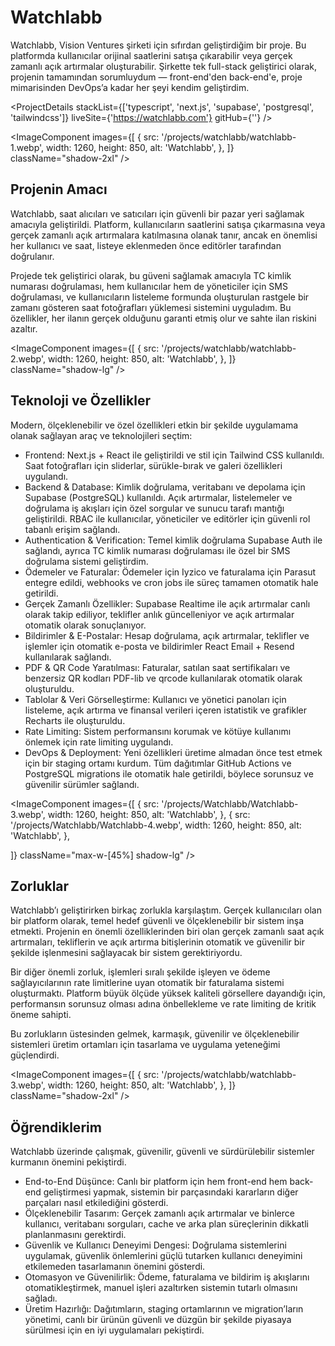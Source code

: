 # Watchlabb

Watchlabb, Vision Ventures şirketi için sıfırdan geliştirdiğim bir proje. Bu platformda kullanıcılar orijinal saatlerini satışa çıkarabilir veya gerçek zamanlı açık artırmalar oluşturabilir. Şirkette tek full-stack geliştirici olarak, projenin tamamından sorumluydum — front-end'den back-end'e, proje mimarisinden DevOps’a kadar her şeyi kendim geliştirdim.

<ProjectDetails
  stackList={['typescript', 'next.js', 'supabase', 'postgresql', 'tailwindcss']}
  liveSite={'https://watchlabb.com'}
  gitHub={''}
/>

<ImageComponent
  images={[
    {
      src: '/projects/watchlabb/watchlabb-1.webp',
      width: 1260,
      height: 850,
      alt: 'Watchlabb',
    },
  ]}
  className="shadow-2xl"
/>

## Projenin Amacı

Watchlabb, saat alıcıları ve satıcıları için güvenli bir pazar yeri sağlamak amacıyla geliştirildi. Platform, kullanıcıların saatlerini satışa çıkarmasına veya gerçek zamanlı açık artırmalara katılmasına olanak tanır, ancak en önemlisi her kullanıcı ve saat, listeye eklenmeden önce editörler tarafından doğrulanır.

Projede tek geliştirici olarak, bu güveni sağlamak amacıyla TC kimlik numarası doğrulaması, hem kullanıcılar hem de yöneticiler için SMS doğrulaması, ve kullanıcıların listeleme formunda oluşturulan rastgele bir zamanı gösteren saat fotoğrafları yüklemesi sistemini uyguladım. Bu özellikler, her ilanın gerçek olduğunu garanti etmiş olur ve sahte ilan riskini azaltır.

<div className="flex lg:gap-14 items-center flex-wrap lg:flex-nowrap">

<ImageComponent
  images={[
    {
      src: '/projects/watchlabb/watchlabb-2.webp',
      width: 1260,
      height: 850,
      alt: 'Watchlabb',
    },
  ]}
  className="shadow-lg"
/>

<div className="min-w-1/2">

## Teknoloji ve Özellikler

Modern, ölçeklenebilir ve özel özellikleri etkin bir şekilde uygulamama olanak sağlayan araç ve teknolojileri seçtim:

- Frontend: Next.js + React ile geliştirildi ve stil için Tailwind CSS kullanıldı. Saat fotoğrafları için sliderlar, sürükle-bırak ve galeri özellikleri uygulandı.
- Backend & Database: Kimlik doğrulama, veritabanı ve depolama için Supabase (PostgreSQL) kullanıldı. Açık artırmalar, listelemeler ve doğrulama iş akışları için özel sorgular ve sunucu tarafı mantığı geliştirildi. RBAC ile kullanıcılar, yöneticiler ve editörler için güvenli rol tabanlı erişim sağlandı.
- Authentication & Verification: Temel kimlik doğrulama Supabase Auth ile sağlandı, ayrıca TC kimlik numarası doğrulaması ile özel bir SMS doğrulama sistemi geliştirdim.
- Ödemeler ve Faturalar: Ödemeler için Iyzico ve faturalama için Parasut entegre edildi, webhooks ve cron jobs ile süreç tamamen otomatik hale getirildi.
- Gerçek Zamanlı Özellikler: Supabase Realtime ile açık artırmalar canlı olarak takip ediliyor, teklifler anlık güncelleniyor ve açık artırmalar otomatik olarak sonuçlanıyor.
- Bildirimler & E-Postalar: Hesap doğrulama, açık artırmalar, teklifler ve işlemler için otomatik e-posta ve bildirimler React Email + Resend kullanılarak sağlandı.
- PDF & QR Code Yaratılması: Faturalar, satılan saat sertifikaları ve benzersiz QR kodları PDF-lib ve qrcode kullanılarak otomatik olarak oluşturuldu.
- Tablolar & Veri Görselleştirme: Kullanıcı ve yönetici panoları için listeleme, açık artırma ve finansal verileri içeren istatistik ve grafikler Recharts ile oluşturuldu.
- Rate Limiting: Sistem performansını korumak ve kötüye kullanımı önlemek için rate limiting uygulandı.
- DevOps & Deployment: Yeni özellikleri üretime almadan önce test etmek için bir staging ortamı kurdum. Tüm dağıtımlar GitHub Actions ve PostgreSQL migrations ile otomatik hale getirildi, böylece sorunsuz ve güvenilir sürümler sağlandı.

</div>
</div>

<ImageComponent
  images={[
    {
      src: '/projects/Watchlabb/Watchlabb-3.webp',
      width: 1260,
      height: 850,
      alt: 'Watchlabb',
    },
    {
      src: '/projects/Watchlabb/Watchlabb-4.webp',
      width: 1260,
      height: 850,
      alt: 'Watchlabb',
    },

]}
className="max-w-[45%] shadow-lg"
/>

<div className="justify-self-center text-center">

## Zorluklar

Watchlabb’ı geliştirirken birkaç zorlukla karşılaştım. Gerçek kullanıcıları olan bir platform olarak, temel hedef güvenli ve ölçeklenebilir bir sistem inşa etmekti. Projenin en önemli özelliklerinden biri olan gerçek zamanlı saat açık artırmaları, tekliflerin ve açık artırma bitişlerinin otomatik ve güvenilir bir şekilde işlenmesini sağlayacak bir sistem gerektiriyordu.

Bir diğer önemli zorluk, işlemleri sıralı şekilde işleyen ve ödeme sağlayıcılarının rate limitlerine uyan otomatik bir faturalama sistemi oluşturmaktı. Platform büyük ölçüde yüksek kaliteli görsellere dayandığı için, performansın sorunsuz olması adına önbellekleme ve rate limiting de kritik öneme sahipti.

Bu zorlukların üstesinden gelmek, karmaşık, güvenilir ve ölçeklenebilir sistemleri üretim ortamları için tasarlama ve uygulama yeteneğimi güçlendirdi.

</div>

<ImageComponent
  images={[
    {
      src: '/projects/watchlabb/watchlabb-3.webp',
      width: 1260,
      height: 850,
      alt: 'Watchlabb',
    },
  ]}
  className="shadow-2xl"
/>

## Öğrendiklerim

Watchlabb üzerinde çalışmak, güvenilir, güvenli ve sürdürülebilir sistemler kurmanın önemini pekiştirdi.

- End-to-End Düşünce: Canlı bir platform için hem front-end hem back-end geliştirmesi yapmak, sistemin bir parçasındaki kararların diğer parçaları nasıl etkilediğini gösterdi.
- Ölçeklenebilir Tasarım: Gerçek zamanlı açık artırmalar ve binlerce kullanıcı, veritabanı sorguları, cache ve arka plan süreçlerinin dikkatli planlanmasını gerektirdi.
- Güvenlik ve Kullanıcı Deneyimi Dengesi: Doğrulama sistemlerini uygulamak, güvenlik önlemlerini güçlü tutarken kullanıcı deneyimini etkilemeden tasarlamanın önemini gösterdi.
- Otomasyon ve Güvenilirlik: Ödeme, faturalama ve bildirim iş akışlarını otomatikleştirmek, manuel işleri azaltırken sistemin tutarlı olmasını sağladı.
- Üretim Hazırlığı: Dağıtımların, staging ortamlarının ve migration’ların yönetimi, canlı bir ürünün güvenli ve düzgün bir şekilde piyasaya sürülmesi için en iyi uygulamaları pekiştirdi.
